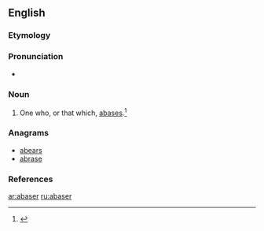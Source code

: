 ==English==

===Etymology===
{{suffix|abase|er}}

===Pronunciation===
* {{a|GA}} {{IPA|/əˈbeɪs.ɚ/}}

===Noun===
{{en-noun}}

# One who, or that which, [[abase]]s.{{defdate|Late 16<sup>th</sup> century.}}<ref>{{reference-book | last =| first = | authorlink =  | coauthors =  | editor =Brown, Lesley  | others =  | title = The Shorter Oxford English Dictionary | origdate =  | origyear = 1933| origmonth =  | url =  | format =  | accessdate =  | accessyear =  | accessmonth =  | edition = 5th | date =  | year =2003| month =  | publisher =Oxford University Press  | location =Oxford, UK | language =  | id =  | doi = | isbn =978-0-19-860575-7 | lccn = | ol = | pages =2| chapter =  | chapterurl =  | quote =}}</ref>

===Anagrams===
* [[abears#English|abears]]
* [[abrase#English|abrase]]

===References===
<references/>

[[ar:abaser]]
[[ru:abaser]]